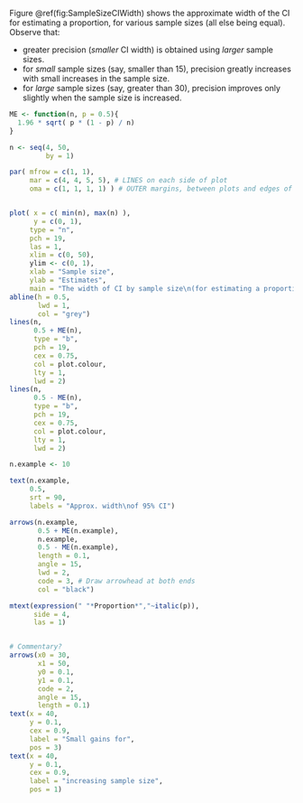 Figure\ \@ref(fig:SampleSizeCIWidth) shows the approximate width of the CI for estimating a proportion, for various sample sizes (all else being equal).
Observe that:

* greater precision (*smaller* CI width) is obtained using *larger* sample sizes.
* for *small* sample sizes (say, smaller than\ $15$), precision greatly increases with small increases in the sample size.
* for *large* sample sizes (say, greater than\ $30$), precision improves only slightly when the sample size is increased.



```r
ME <- function(n, p = 0.5){
  1.96 * sqrt( p * (1 - p) / n)
}

n <- seq(4, 50, 
         by = 1)

par( mfrow = c(1, 1),
     mar = c(4, 4, 5, 5), # LINES on each side of plot
     oma = c(1, 1, 1, 1) ) # OUTER margins, between plots and edges of canvas


plot( x = c( min(n), max(n) ), 
      y = c(0, 1),
     type = "n",
     pch = 19,
     las = 1,
     xlim = c(0, 50),
     ylim <- c(0, 1),
     xlab = "Sample size",
     ylab = "Estimates",
     main = "The width of CI by sample size\n(for estimating a proportion)")
abline(h = 0.5,
       lwd = 1,
       col = "grey")
lines(n,
      0.5 + ME(n),
      type = "b",
      pch = 19,
      cex = 0.75,
      col = plot.colour,
      lty = 1,
      lwd = 2)
lines(n,
      0.5 - ME(n),
      type = "b",
      pch = 19,
      cex = 0.75,
      col = plot.colour,
      lty = 1,
      lwd = 2)

n.example <- 10

text(n.example,
     0.5,
     srt = 90,
     labels = "Approx. width\nof 95% CI")

arrows(n.example,
       0.5 + ME(n.example),
       n.example,
       0.5 - ME(n.example),
       length = 0.1,
       angle = 15,
       lwd = 2,
       code = 3, # Draw arrowhead at both ends
       col = "black")

mtext(expression(" "*Proportion*","~italic(p)),
      side = 4,
      las = 1)


# Commentary?
arrows(x0 = 30,
       x1 = 50,
       y0 = 0.1,
       y1 = 0.1,
       code = 2,
       angle = 15,
       length = 0.1)
text(x = 40,
     y = 0.1,
     cex = 0.9,
     label = "Small gains for",
     pos = 3)
text(x = 40,
     y = 0.1,
     cex = 0.9,
     label = "increasing sample size",
     pos = 1)
```


